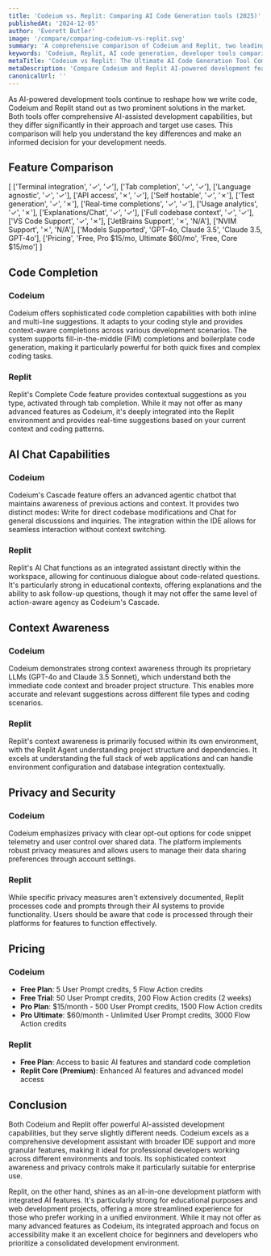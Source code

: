 ```yaml
---
title: 'Codeium vs. Replit: Comparing AI Code Generation tools (2025)'
publishedAt: '2024-12-05'
author: 'Everett Butler'
image: '/compare/comparing-codeium-vs-replit.svg'
summary: 'A comprehensive comparison of Codeium and Replit, two leading AI-powered development tools, analyzing their features, pricing, and capabilities to help developers make an informed choice.'
keywords: 'Codeium, Replit, AI code generation, developer tools comparison, code completion, AI programming assistant, IDE integration, development platforms'
metaTitle: 'Codeium vs Replit: The Ultimate AI Code Generation Tool Comparison (2025)'
metaDescription: 'Compare Codeium and Replit AI-powered development features, pricing, and capabilities. Learn which tool best suits your coding needs with our detailed analysis.'
canonicalUrl: ''
---
```


As AI-powered development tools continue to reshape how we write code, Codeium and Replit stand out as two prominent solutions in the market. Both tools offer comprehensive AI-assisted development capabilities, but they differ significantly in their approach and target use cases. This comparison will help you understand the key differences and make an informed decision for your development needs.

## Feature Comparison

   [ 
      ['Terminal integration', '✓', '✓'],
      ['Tab completion', '✓', '✓'],
      ['Language agnostic', '✓', '✓'],
      ['API access', '✗', '✓'],
      ['Self hostable', '✓', '✗'],
      ['Test generation', '✓', '✗'],
      ['Real-time completions', '✓', '✓'],
      ['Usage analytics', '✓', '✗'],
      ['Explanations/Chat', '✓', '✓'],
      ['Full codebase context', '✓', '✓'],
      ['VS Code Support', '✓', '✗'],
      ['JetBrains Support', '✗', 'N/A'],
      ['NVIM Support', '✗', 'N/A'],
      ['Models Supported', 'GPT-4o, Claude 3.5', 'Claude 3.5, GPT-4o'],
      ['Pricing', 'Free, Pro $15/mo, Ultimate $60/mo', 'Free, Core $15/mo']
   ]

## Code Completion

### Codeium
Codeium offers sophisticated code completion capabilities with both inline and multi-line suggestions. It adapts to your coding style and provides context-aware completions across various development scenarios. The system supports fill-in-the-middle (FIM) completions and boilerplate code generation, making it particularly powerful for both quick fixes and complex coding tasks.

### Replit
Replit's Complete Code feature provides contextual suggestions as you type, activated through tab completion. While it may not offer as many advanced features as Codeium, it's deeply integrated into the Replit environment and provides real-time suggestions based on your current context and coding patterns.

## AI Chat Capabilities

### Codeium
Codeium's Cascade feature offers an advanced agentic chatbot that maintains awareness of previous actions and context. It provides two distinct modes: Write for direct codebase modifications and Chat for general discussions and inquiries. The integration within the IDE allows for seamless interaction without context switching.

### Replit
Replit's AI Chat functions as an integrated assistant directly within the workspace, allowing for continuous dialogue about code-related questions. It's particularly strong in educational contexts, offering explanations and the ability to ask follow-up questions, though it may not offer the same level of action-aware agency as Codeium's Cascade.

## Context Awareness

### Codeium
Codeium demonstrates strong context awareness through its proprietary LLMs (GPT-4o and Claude 3.5 Sonnet), which understand both the immediate code context and broader project structure. This enables more accurate and relevant suggestions across different file types and coding scenarios.

### Replit
Replit's context awareness is primarily focused within its own environment, with the Replit Agent understanding project structure and dependencies. It excels at understanding the full stack of web applications and can handle environment configuration and database integration contextually.

## Privacy and Security

### Codeium
Codeium emphasizes privacy with clear opt-out options for code snippet telemetry and user control over shared data. The platform implements robust privacy measures and allows users to manage their data sharing preferences through account settings.

### Replit
While specific privacy measures aren't extensively documented, Replit processes code and prompts through their AI systems to provide functionality. Users should be aware that code is processed through their platforms for features to function effectively.

## Pricing

### Codeium
- **Free Plan**: 5 User Prompt credits, 5 Flow Action credits
- **Free Trial**: 50 User Prompt credits, 200 Flow Action credits (2 weeks)
- **Pro Plan**: $15/month - 500 User Prompt credits, 1500 Flow Action credits
- **Pro Ultimate**: $60/month - Unlimited User Prompt credits, 3000 Flow Action credits

### Replit
- **Free Plan**: Access to basic AI features and standard code completion
- **Replit Core (Premium)**: Enhanced AI features and advanced model access

## Conclusion

Both Codeium and Replit offer powerful AI-assisted development capabilities, but they serve slightly different needs. Codeium excels as a comprehensive development assistant with broader IDE support and more granular features, making it ideal for professional developers working across different environments and tools. Its sophisticated context awareness and privacy controls make it particularly suitable for enterprise use.

Replit, on the other hand, shines as an all-in-one development platform with integrated AI features. It's particularly strong for educational purposes and web development projects, offering a more streamlined experience for those who prefer working in a unified environment. While it may not offer as many advanced features as Codeium, its integrated approach and focus on accessibility make it an excellent choice for beginners and developers who prioritize a consolidated development environment.